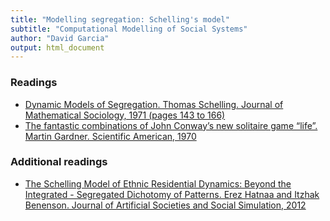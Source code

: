 ```yaml
---
title: "Modelling segregation: Schelling's model"
subtitle: "Computational Modelling of Social Systems"
author: "David Garcia"
output: html_document
---
```


### Readings

- [Dynamic Models of Segregation. Thomas Schelling. Journal of Mathematical Sociology, 1971 (pages 143 to 166)](https://www.uzh.ch/cmsssl/suz/dam/jcr:00000000-68cb-72db-ffff-ffffff8071db/04.02%7B_%7Dschelling%7B_%7D71.pdf)
- [The fantastic combinations of John Conway's new solitaire game "life". Martin Gardner. Scientific American, 1970 ](https://web.stanford.edu/class/sts145/Library/life.pdf)


### Additional readings
- [The Schelling Model of Ethnic Residential Dynamics: Beyond the Integrated - Segregated Dichotomy of Patterns. Erez Hatnaa and Itzhak Benenson. Journal of Artificial Societies and Social Simulation, 2012](https://www.jasss.org/15/1/6.html)